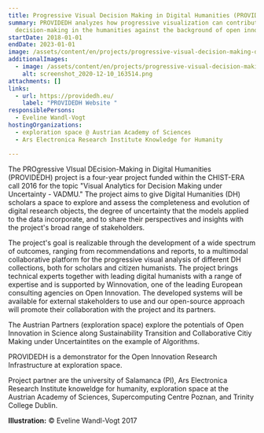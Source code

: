 ```yaml
---
title: Progressive Visual Decision Making in Digital Humanities (PROVIDEDH)
summary: PROVIDEDH analyzes how progressive visualization can contribute to
  decision-making in the humanities against the background of open innovation.
startDate: 2018-01-01
endDate: 2023-01-01
image: /assets/content/en/projects/progressive-visual-decision-making-digital-humanities-providedh/cropped-providedh-long_2.png
additionalImages:
  - image: /assets/content/en/projects/progressive-visual-decision-making-digital-humanities-providedh/additionalImages/screenshot_2020-12-10_163514.png
    alt: screenshot_2020-12-10_163514.png
attachments: []
links:
  - url: https://providedh.eu/
    label: "PROVIDEDH Website "
responsiblePersons:
  - Eveline Wandl-Vogt
hostingOrganizations:
  - exploration space @ Austrian Academy of Sciences
  - Ars Electronica Research Institute Knowledge for Humanity

---
```

The PROgressive VIsual DEcision-Making in Digital Humanities (PROVIDEDH) project is a four-year project funded within the CHIST-ERA call 2016 for the topic "Visual Analytics for Decision Making under Uncertainty - VADMU." The project aims to give Digital Humanities (DH) scholars a space to explore and assess the completeness and evolution of digital research objects, the degree of uncertainty that the models applied to the data incorporate, and to share their perspectives and insights with the project's broad range of stakeholders.

The project's goal is realizable through the development of a wide spectrum of outcomes, ranging from recommendations and reports, to a multimodal collaborative platform for the progressive visual analysis of different DH collections, both for scholars and citizen humanists. The project brings technical experts together with leading digital humanists with a range of expertise and is supported by Winnovation, one of the leading European consulting agencies on Open Innovation. The developed systems will be available for external stakeholders to use and our open-source approach will promote their collaboration with the project and its partners.

The Austrian Partners (exploration space) explore the potentials of Open Innovation in Science along Sustainability Transition and Collaborative Citiy Making under Uncertaintites on the example of Algorithms.

PROVIDEDH is a demonstrator for the Open Innovation Research Infrastructure at exploration space.

Project partner are the university of Salamanca (PI), Ars Electronica Research Institute knoweldge for humanity, exploration space at the Austrian Academy of Sciences, Supercomputing Centre Poznan, and Trinity College Dublin.

**Illustration:** © Eveline Wandl-Vogt 2017
